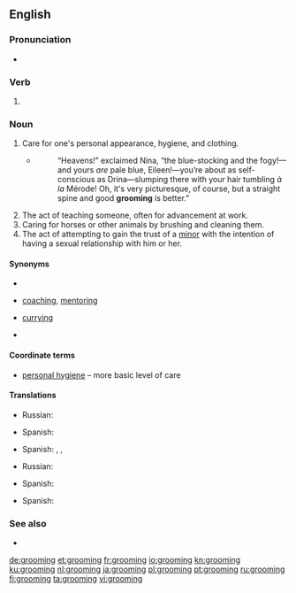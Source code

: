 ==English==
{{slim-wikipedia|Groom (disambiguation)#Grooming|Grooming}}
===Pronunciation===
* {{rhymes|uːmɪŋ|lang=en}}

===Verb===
{{head|en|present participle}}

# {{present participle of|groom|lang=en|nocat=1}}

===Noun===
{{en-noun|-|s}}

#Care for one's personal appearance, hygiene, and clothing.
#*{{RQ:Chmbrs YngrSt|IX}}
#*:“Heavens!” exclaimed Nina, “the blue-stocking and the fogy!—and yours ''are'' pale blue, Eileen!—you’re about as self-conscious as Drina—slumping there with your hair tumbling ''à la'' Mérode! Oh, it's very picturesque, of course, but a straight spine and good '''grooming''' is better.{{nb...}}”
#The act of teaching someone, often for advancement at work.
#Caring for horses or other animals by brushing and cleaning them.
#The act of attempting to gain the trust of a [[minor]] with the intention of having a sexual relationship with him or her.

====Synonyms====
* {{sense|care for one's appearance}}
* {{sense|act of teaching}} [[coaching]], [[mentoring]]
* {{sense|caring for horses}} [[curry]]ing
* {{sense|attempting to gain the trust of a minor}}

====Coordinate terms====
* {{sense|care for one's appearance}} [[personal hygiene]] – more basic level of care

====Translations====
{{trans-top|care for one's appearance}}
* Russian: {{t+|ru|уход|m|tr=uxód|sc=Cyrl}}
{{trans-mid}}
* Spanish: {{t+|es|arreglo|m}}
{{trans-bottom}}

{{trans-top|act of teaching}}
* Spanish: {{t|es|adiestramiento|m}}, {{t+|es|entrenamiento|m}}, {{t|es|capacitación|f}}
{{trans-mid}}
{{trans-bottom}}

{{trans-top|caring for horses}}
* Russian: {{t+|ru|уход|m|tr=uxód|sc=Cyrl}}
{{trans-mid}}
* Spanish: {{t+|es|acicaladura|f}}
{{trans-bottom}}

{{trans-top|attempting to gain the trust of a minor}}
* Spanish: {{qualifier|Mexico}} {{t|es|sonsaque|m}}
{{trans-mid}}
{{trans-bottom}}

===See also===
* {{projectlink|wikipedia|Child grooming}}

[[de:grooming]]
[[et:grooming]]
[[fr:grooming]]
[[io:grooming]]
[[kn:grooming]]
[[ku:grooming]]
[[nl:grooming]]
[[ja:grooming]]
[[pl:grooming]]
[[pt:grooming]]
[[ru:grooming]]
[[fi:grooming]]
[[ta:grooming]]
[[vi:grooming]]